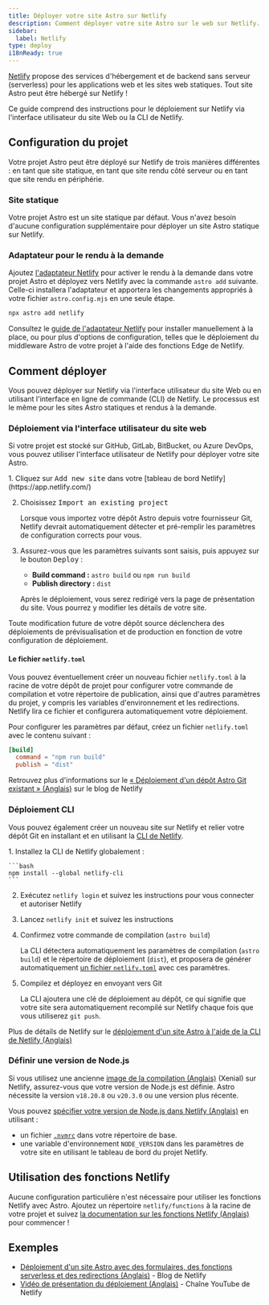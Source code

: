 ```yaml
---
title: Déployer votre site Astro sur Netlify
description: Comment déployer votre site Astro sur le web sur Netlify.
sidebar:
  label: Netlify
type: deploy
i18nReady: true
---
```


[Netlify](https://netlify.com) propose des services d'hébergement et de backend sans serveur (serverless) pour les applications web et les sites web statiques. Tout site Astro peut être hébergé sur Netlify !

Ce guide comprend des instructions pour le déploiement sur Netlify via l'interface utilisateur du site Web ou la CLI de Netlify.

## Configuration du projet

Votre projet Astro peut être déployé sur Netlify de trois manières différentes : en tant que site statique, en tant que site rendu côté serveur ou en tant que site rendu en périphérie.

### Site statique

Votre projet Astro est un site statique par défaut. Vous n'avez besoin d'aucune configuration supplémentaire pour déployer un site Astro statique sur Netlify.

### Adaptateur pour le rendu à la demande

Ajoutez [l'adaptateur Netlify](/fr/guides/integrations-guide/netlify/) pour activer le rendu à la demande dans votre projet Astro et déployez vers Netlify avec la commande `astro add` suivante. Celle-ci installera l'adaptateur et apportera les changements appropriés à votre fichier `astro.config.mjs` en une seule étape.

```bash
npx astro add netlify
```

<ReadMore>Consultez le [guide de l'adaptateur Netlify](/fr/guides/integrations-guide/netlify/) pour installer manuellement à la place, ou pour plus d'options de configuration, telles que le déploiement du middleware Astro de votre projet à l'aide des fonctions Edge de Netlify.</ReadMore>


## Comment déployer

Vous pouvez déployer sur Netlify via l'interface utilisateur du site Web ou en utilisant l'interface en ligne de commande (CLI) de Netlify. Le processus est le même pour les sites Astro statiques et rendus à la demande.

### Déploiement via l'interface utilisateur du site web

Si votre projet est stocké sur GitHub, GitLab, BitBucket, ou Azure DevOps, vous pouvez utiliser l'interface utilisateur de Netlify pour déployer votre site Astro.

<Steps>
1. Cliquez sur <kbd>Add new site</kbd> dans votre [tableau de bord Netlify](https://app.netlify.com/)

2. Choisissez <kbd>Import an existing project</kbd>

    Lorsque vous importez votre dépôt Astro depuis votre fournisseur Git, Netlify devrait automatiquement détecter et pré-remplir les paramètres de configuration corrects pour vous.

3. Assurez-vous que les paramètres suivants sont saisis, puis appuyez sur le bouton <kbd>Deploy</kbd> :

    - **Build command :** `astro build` ou `npm run build`
    - **Publish directory :** `dist`

    Après le déploiement, vous serez redirigé vers la page de présentation du site. Vous pourrez y modifier les détails de votre site.
</Steps>

Toute modification future de votre dépôt source déclenchera des déploiements de prévisualisation et de production en fonction de votre configuration de déploiement.

#### Le fichier `netlify.toml`

Vous pouvez éventuellement créer un nouveau fichier `netlify.toml` à la racine de votre dépôt de projet pour configurer votre commande de compilation et votre répertoire de publication, ainsi que d'autres paramètres du projet, y compris les variables d'environnement et les redirections. Netlify lira ce fichier et configurera automatiquement votre déploiement.

Pour configurer les paramètres par défaut, créez un fichier `netlify.toml` avec le contenu suivant :
    
```toml
[build]
  command = "npm run build"
  publish = "dist"
```

<ReadMore>Retrouvez plus d'informations sur le [« Déploiement d'un dépôt Astro Git existant » (Anglais)](https://www.netlify.com/blog/how-to-deploy-astro/#deploy-an-existing-git-repository-to-netlify) sur le blog de Netlify</ReadMore>

### Déploiement CLI

Vous pouvez également créer un nouveau site sur Netlify et relier votre dépôt Git en installant et en utilisant la [CLI de Netlify](https://cli.netlify.com/).

<Steps>
1. Installez la CLI de Netlify globalement : 
   
    ```bash
    npm install --global netlify-cli
    ```

2. Exécutez `netlify login` et suivez les instructions pour vous connecter et autoriser Netlify

3. Lancez `netlify init` et suivez les instructions

4. Confirmez votre commande de compilation (`astro build`)

    La CLI détectera automatiquement les paramètres de compilation (`astro build`) et le répertoire de déploiement (`dist`), et proposera de générer automatiquement [un fichier `netlify.toml`](#le-fichier-netlifytoml) avec ces paramètres.
    
5. Compilez et déployez en envoyant vers Git
   
   La CLI ajoutera une clé de déploiement au dépôt, ce qui signifie que votre site sera automatiquement recompilé sur Netlify chaque fois que vous utiliserez `git push`.
</Steps>

<ReadMore>Plus de détails de Netlify sur le [déploiement d'un site Astro à l'aide de la CLI de Netlify (Anglais)](https://www.netlify.com/blog/how-to-deploy-astro/#link-your-astro-project-and-deploy-using-the-netlify-cli)</ReadMore>

### Définir une version de Node.js

Si vous utilisez une ancienne [image de la compilation (Anglais)](https://docs.netlify.com/configure-builds/get-started/#build-image-selection) (Xenial) sur Netlify, assurez-vous que votre version de Node.js est définie. Astro nécessite la version `v18.20.8` ou `v20.3.0` ou une version plus récente.

Vous pouvez [spécifier votre version de Node.js dans Netlify (Anglais)](https://docs.netlify.com/configure-builds/manage-dependencies/#node-js-and-javascript) en utilisant :
- un fichier [`.nvmrc`](https://github.com/nvm-sh/nvm#nvmrc) dans votre répertoire de base.
- une variable d'environnement `NODE_VERSION` dans les paramètres de votre site en utilisant le tableau de bord du projet Netlify.

## Utilisation des fonctions Netlify

Aucune configuration particulière n'est nécessaire pour utiliser les fonctions Netlify avec Astro. Ajoutez un répertoire `netlify/functions` à la racine de votre projet et suivez [la documentation sur les fonctions Netlify (Anglais)](https://docs.netlify.com/functions/overview/) pour commencer !

## Exemples

- [Déploiement d'un site Astro avec des formulaires, des fonctions serverless et des redirections (Anglais)](https://www.netlify.com/blog/deploy-an-astro-site-with-forms-serverless-functions-and-redirects/) - Blog de Netlify
- [Vidéo de présentation du déploiement (Anglais)](https://youtu.be/GrSLYq6ZTes) - Chaîne YouTube de Netlify
